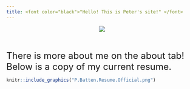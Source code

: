 ```yaml
---
title: <font color="black">"Hello! This is Peter's site!" </font>
---
```


<div style="text-align:center" markdown="1">
![](https://media.licdn.com/mpr/mpr/shrinknp_400_400/AAMAAQDGAAwAAQAAAAAAAAzlAAAAJDFhNjQ0YmM3LTVkOWYtNDg3ZC1iMmQ0LTRjOWRiZDdhYjIwZg.jpg)
</div>
<br><br>
<font size=5>There is more about me on the about tab! Below is a copy of my current resume. </font>



```r
knitr::include_graphics("P.Batten.Resume.Official.png")
```





